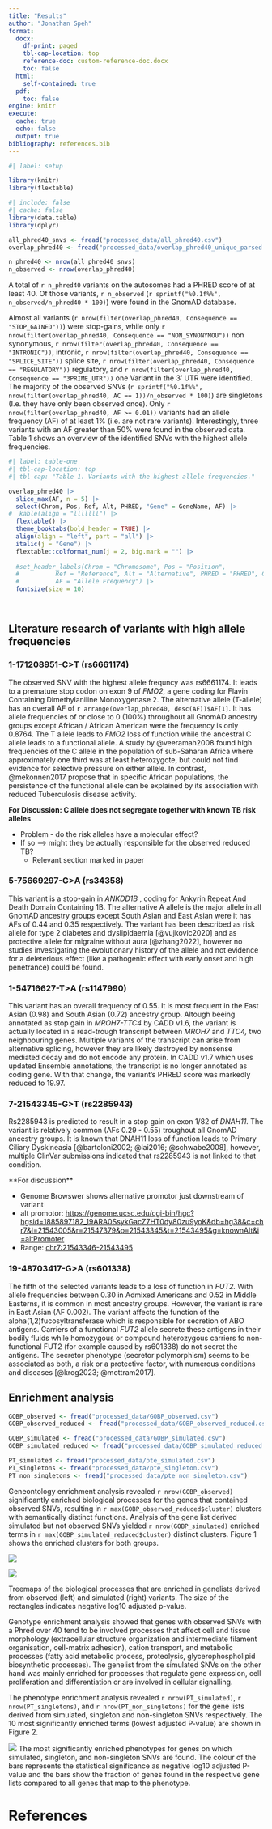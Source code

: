 ```yaml
---
title: "Results"
author: "Jonathan Speh"
format:
  docx:
    df-print: paged 
    tbl-cap-location: top
    reference-doc: custom-reference-doc.docx 
    toc: false
  html: 
    self-contained: true
  pdf: 
    toc: false
engine: knitr
execute: 
  cache: true
  echo: false
  output: true
bibliography: references.bib
---
```


```r
#| label: setup

library(knitr)
library(flextable)

```

```r
#| include: false
#| cache: false
library(data.table)
library(dplyr)

all_phred40_snvs <- fread("processed_data/all_phred40.csv")
overlap_phred40 <- fread("processed_data/overlap_phred40_unique_parsed.csv")

n_phred40 <- nrow(all_phred40_snvs)
n_observed <- nrow(overlap_phred40)

```

A total of `r n_phred40` variants on the autosomes had a PHRED score of at least 40. Of those variants, `r n_observed` (`r sprintf("%0.1f%%", n_observed/n_phred40 * 100)`) were found in the GnomAD database.

Almost all variants (`r nrow(filter(overlap_phred40, Consequence == "STOP_GAINED"))`) were stop-gains, while only `r nrow(filter(overlap_phred40, Consequence == "NON_SYNONYMOU"))` non synonymous, `r nrow(filter(overlap_phred40, Consequence == "INTRONIC"))`, intronic, `r nrow(filter(overlap_phred40, Consequence == "SPLICE_SITE"))` splice site, `r nrow(filter(overlap_phred40, Consequence == "REGULATORY"))` regulatory, and `r nrow(filter(overlap_phred40, Consequence == "3PRIME_UTR"))` one Variant in the 3' UTR were identified. The majority of the observed SNVs (`r sprintf("%0.1f%%", nrow(filter(overlap_phred40, AC == 1))/n_observed * 100)`) are singletons (I.e. they have only been observed once). Only `r nrow(filter(overlap_phred40, AF >= 0.01))` variants had an allele frequency (AF) of at least 1% (i.e. are not rare variants). Interestingly, three variants with an AF greater than 50% were found in the observed data. Table 1 shows an overview of the identified SNVs with the highest allele frequencies.

```r
#| label: table-one
#| tbl-cap-location: top
#| tbl-cap: "Table 1. Variants with the highest allele frequencies."  

overlap_phred40 |>
  slice_max(AF, n = 5) |>
  select(Chrom, Pos, Ref, Alt, PHRED, "Gene" = GeneName, AF) |> 
#  kable(align = "lllllll") |>
  flextable() |>
  theme_booktabs(bold_header = TRUE) |>
  align(align = "left", part = "all") |>
  italic(j = "Gene") |> 
  flextable::colformat_num(j = 2, big.mark = "") |>
  
  #set_header_labels(Chrom = "Chromosome", Pos = "Position", 
  #          Ref = "Reference", Alt = "Alternative", PHRED = "PHRED", GeneName = "Gene", 
  #          AF = "Allele Frequency") |>
  fontsize(size = 10)

   

```

## Literature research of variants with high allele frequencies

### 1-171208951-C\>T (rs6661174)

The observed SNV with the highest allele frequncy was rs6661174. It leads to a premature stop codon on exon 9 of *FMO2*, a gene coding for Flavin Containing Dimethylaniline Monoxygenase 2. The alternative allele (T-allele) has an overall AF of `r arrange(overlap_phred40, desc(AF))$AF[1]`. It has allele frequencies of or close to 0 (100%) throughout all GnomAD ancestry groups except African / African American were the frequency is only 0.8764. The T allele leads to *FMO2* loss of function while the ancestral C allele leads to a functional allele. A study by @veeramah2008 found high frequencies of the C allele in the population of sub-Saharan Africa where approximately one third was at least heterozygote, but could not find evidence for selective pressure on either allele. In contrast, @mekonnen2017 propose that in specific African populations, the persistence of the functional allele can be explained by its association with reduced Tuberculosis disease activity.

**For Discussion: C allele does not segregate together with known TB risk alleles**

-   Problem - do the risk alleles have a molecular effect?
-   If so –\> might they be actually responsible for the observed reduced TB?
    -   Relevant section marked in paper

### 5-75669297-G\>A (rs34358)

This variant is a stop-gain in *ANKDD1B* , coding for Ankyrin Repeat And Death Domain Containing 1B. The alternative A allele is the major allele in all GnomAD ancestry groups except South Asian and East Asian were it has AFs of 0.44 and 0.35 respectively. The variant has been described as risk allele for type 2 diabetes and dyslipidaemia [@vujkovic2020] and as protective allele for migraine without aura [@zhang2022], however no studies investigating the evolutionary history of the allele and not evidence for a deleterious effect (like a pathogenic effect with early onset and high penetrance) could be found.

### 1-54716627-T\>A (rs1147990)

This variant has an overall frequency of 0.55. It is most frequent in the East Asian (0.98) and South Asian (0.72) ancestry group. Altough beeing annotated as stop gain in *MROH7-TTC4* by CADD v1.6, the variant is actually located in a read-trough transcript between *MROH7* and *TTC4,* two neighbouring genes. Multiple variants of the transcript can arise from alternative splicing, however they are likely destroyed by nonsense mediated decay and do not encode any protein. In CADD v1.7 which uses updated Ensemble annotations, the transcript is no longer annotated as coding gene. With that change, the variant's PHRED score was markedly reduced to 19.97.

### 7-21543345-G\>T (rs2285943)

Rs2285943 is predicted to result in a stop gain on exon 1/82 of *DNAH11.* The variant is relatively common (AFs 0.29 - 0.55) troughout all GnomAD ancestry groups. It is known that DNAH11 loss of function leads to Primary Ciliary Dyskineasia [@bartoloni2002; @lai2016; @schwabe2008], however, multiple ClinVar submissions indicated that rs2285943 is not linked to that condition.

\*\*For discussion\*\*

-   Genome Browswer shows alternative promotor just downstream of variant
-   alt promotor: <https://genome.ucsc.edu/cgi-bin/hgc?hgsid=1885897182_19ARA0SsykGacZ7HT0dy80zu9yoK&db=hg38&c=chr7&l=21543005&r=21547379&o=21543345&t=21543495&g=knownAlt&i=altPromoter>
-   Range: [chr7:21543346-21543495](https://genome.ucsc.edu/cgi-bin/hgTracks?hgsid=1885897182_19ARA0SsykGacZ7HT0dy80zu9yoK&db=hg38&position=chr7%3A21543346-21543495)

### 19-48703417-G\>A (rs601338)

The fifth of the selected variants leads to a loss of function in *FUT2.* With allele frequencies between 0.30 in Admixed Americans and 0.52 in Middle Easterns, it is common in most ancestry groups. However, the variant is rare in East Asian (AF 0.002). The variant affects the function of the alpha(1,2)fucosyltransferase which is responsible for secretion of ABO antigens. Carriers of a functional *FUT2* allele secrete these antigens in their bodily fluids while homozygous or compound heterozygous carriers fo non-functional FUT2 (for example caused by rs601338) do not secret the antigens. The secretor phenotype (secretor polymorphism) seems to be associated as both, a risk or a protective factor, with numerous conditions and diseases [@krog2023; @mottram2017].

## Enrichment analysis

```r

GOBP_observed <- fread("processed_data/GOBP_observed.csv")
GOBP_observed_reduced <- fread("processed_data/GOBP_observed_reduced.csv")

GOBP_simulated <- fread("processed_data/GOBP_simulated.csv")
GOBP_simulated_reduced <- fread("processed_data/GOBP_simulated_reduced.csv")

PT_simulated <- fread("processed_data/pte_simulated.csv")
PT_singletons <- fread("processed_data/pte_singleton.csv")
PT_non_singletons <- fread("processed_data/pte_non_singleton.csv")
```

Geneontology enrichment analysis revealed `r nrow(GOBP_observed)` significantly enriched biological processes for the genes that contained observed SNVs, resulting in `r max(GOBP_observed_reduced$cluster)` clusters with semantically distinct functions. Analysis of the gene list derived simulated but not observed SNVs yielded `r nrow(GOBP_simulated)` enriched terms in `r max(GOBP_simulated_reduced$cluster)` distinct clusters. Figure 1 shows the enriched clusters for both groups.

::: {#fig-treemaps layout-ncol="2"}
![](/img/plot-ea-bp-1.png)

![](/img/plot-ea-bp-2.png)

Treemaps of the biological processes that are enriched in  genelists derived from  observed (left) and  simulated (right) variants. The size of the rectangles indicates negative log10 adjusted p-value.
:::

Genotype enrichment analysis showed that genes with observed SNVs with a Phred over 40 tend to be involved processes that affect cell and tissue morphology (extracellular structure organization and intermediate filament organisation, cell-matrix adhesion), cation transport, and metabolic processes (fatty acid metabolic process, proteolysis, glycerophospholipid biosynthetic processes). The genelist from the simulated SNVs on the other hand was mainly enriched for processes that regulate gene expression, cell proliferation and differentiation or are involved in cellular signalling. 

The phenotype enrichment analysis revealed `r nrow(PT_simulated)`, `r nrow(PT_singletons)`, and `r nrow(PT_non_singletons)` for the gene lists derived from simulated, singleton and non-singleton SNVs respectively. The 10 most significantly enriched terms (lowest adjusted P-value) are shown in Figure 2. 

::: {fig-treemaps}
![](/img/plot-pte-facet-1.png)
The most significantly enriched phenotypes for genes on which simulated, singleton, and non-singleton SNVs are found. The colour of the bars represents the statistical significance as negative log10 adjusted P-value and the bars show the fraction of genes found in the respective gene lists compared to all genes that map to the phenotype. 
:::




# References


